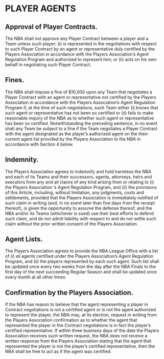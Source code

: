 # PLAYER AGENTS

## Approval of Player Contracts.

The NBA shall not approve any Player Contract between a player and a Team unless such player: (i) is represented in the negotiations with respect to such Player Contract by an agent or representative duly certified by the Players Association in accordance with the Players Association's Agent Regulation Program and authorized to represent him; or (ii) acts on his own behalf in negotiating such Player Contract.

## Fines.

The NBA shall impose a fine of \$10,000 upon any Team that negotiates a Player Contract with an agent or representative not certified by the Players Association in accordance with the Players Association's Agent Regulation Program if, at the time of such negotiations, such Team either (i) knows that such agent or representative has not been so certified or (ii) fails to make reasonable inquiry of the NBA as to whether such agent or representative has been so certified. Notwithstanding the preceding sentence, in no event shall any Team be subject to a fine if the Team negotiates a Player Contract with the agent designated as the player's authorized agent on the then-current agent list provided by the Players Association to the NBA in accordance with Section 4 below.

## Indemnity.

The Players Association agrees to indemnify and hold harmless the NBA and each of its Teams and their successors, agents, attorneys, heirs and executors from any and all claims of any kind arising from or relating to (i) the Players Association 's Agent Regulation Program, and (ii) the provisions of this Article, including, without limitation, any judgments, costs and settlements, provided that the Players Association is immediately notified of such claim in writing (and, in no event later than five days from the receipt thereof), is given the opportunity to assume the defense thereof, and the NBA and/or its Teams (whichever is sued) use their best efforts to defend such claim, and do not admit liability with respect to and do not settle such claim without the prior written consent of the Players Association.

## Agent Lists.

The Players Association agrees to provide the NBA League Office with a list of (i) all agents certified under the Players Association's Agent Regulation Program, and (ii) the players represented by each such agent. Such list shall be updated once every two weeks from the day after the NBA Finals to the first day of the next succeeding Regular Season and shall be updated once every month at all other times.

## Confirmation by the Players Association.

If the NBA has reason to believe that the agent representing a player in Contract negotiations is not a certified agent or is not the agent authorized to represent the player, the NBA may, at its election, request in writing from the Players Association confirmation as to whether the agent that represented the player in the Contract negotiations is in fact the player's certified representative. If within three business days of the date the Players Association receives such written request, the NBA does not receive a written response from the Players Association stating that the agent that represented the player is not the player's certified representative, then the NBA shall be free to act as if the agent was certified.